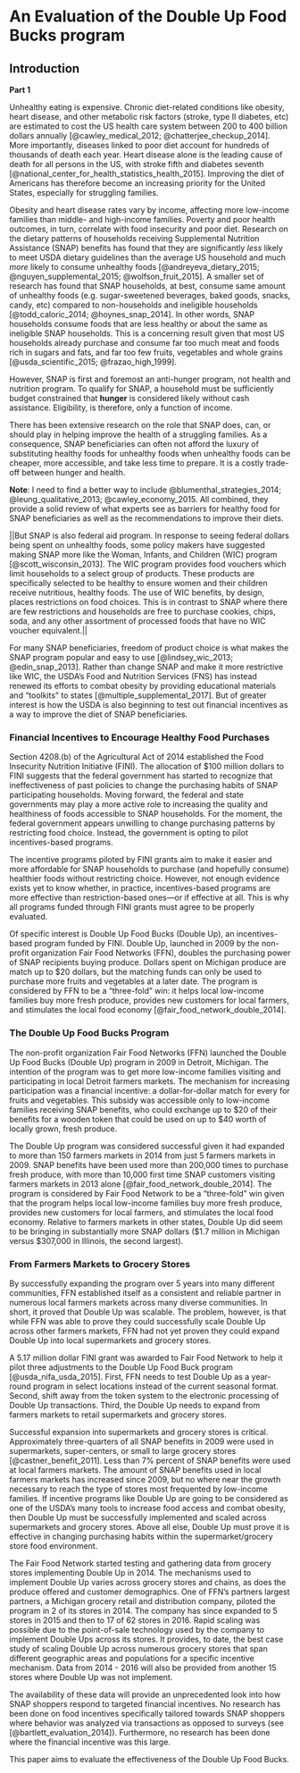 # An Evaluation of the Double Up Food Bucks program {#chapter-1}

## Introduction {#intro-1 -}

**Part 1**

Unhealthy eating is expensive. Chronic diet-related conditions like obesity, heart disease, and other metabolic risk factors (stroke, type II diabetes, etc) are estimated to cost the US health care system between 200 to 400 billion dollars annually [@cawley_medical_2012; @chatterjee_checkup_2014]. More importantly, diseases linked to poor diet account for hundreds of thousands of death each year. Heart disease alone is the leading cause of death for all persons in the US, with stroke fifth and diabetes seventh [@national_center_for_health_statistics_health_2015]. Improving the diet of Americans has therefore become an increasing priority for the United States, especially for struggling families.

Obesity and heart disease rates vary by income, affecting more low-income families than middle- and high-income families. Poverty and poor health outcomes, in turn, correlate with food insecurity and poor diet. Research on the dietary patterns of households receiving Supplemental Nutrition Assistance (SNAP) benefits has found that they are significantly *less* likely to meet USDA dietary guidelines than the average US household and much *more* likely to consume unhealthy foods [@andreyeva_dietary_2015; @nguyen_supplemental_2015; @wolfson_fruit_2015]. A smaller set of research has found that SNAP households, at best, consume same amount of unhealthy foods (e.g. sugar-sweetened beverages, baked goods, snacks, candy, etc) compared to non-households and ineligible households [@todd_caloric_2014; @hoynes_snap_2014]. In other words, SNAP households consume foods that are less healthy or about the same as ineligible SNAP households. This is a concerning result given that most US households already purchase and consume far too much meat and foods rich in sugars and fats, and far too few fruits, vegetables and whole grains [@usda_scientific_2015; @frazao_high_1999].

However, SNAP is first and foremost an anti-hunger program, not health and nutrition program. To qualify for SNAP, a household must be sufficiently budget constrained that **hunger** is considered likely without cash assistance. Eligibility, is therefore, only a function of income.

There has been extensive research on the role that SNAP does, can, or should play in helping improve the health of a struggling families. As a consequence, SNAP beneficiaries can often not afford the luxury of substituting healthy foods for unhealthy foods when unhealthy foods can be cheaper, more accessible, and take less time to prepare. It is a costly trade-off between hunger and health. 

**Note**: I need to find a better way to include @blumenthal_strategies_2014; @leung_qualitative_2013; @cawley_economy_2015. All combined, they provide a solid review of what experts see as barriers for healthy food for SNAP beneficiaries as well as the recommendations to improve their diets.

||But SNAP is also federal aid program. In response to seeing federal dollars being spent on unhealthy foods, some policy makers have suggested making SNAP more like the Woman, Infants, and Children (WIC) program [@scott_wisconsin_2013]. The WIC program provides food vouchers which limit households to a select group of products. These products are specifically selected to be healthy to ensure women and their children receive nutritious, healthy foods. The use of WIC benefits, by design, places restrictions on food choices. This is in contrast to SNAP where there are few restrictions and households are free to purchase cookies, chips, soda, and any other assortment of processed foods that have no WIC voucher equivalent.||

For many SNAP beneficiaries, freedom of product choice is what makes the SNAP program popular and easy to use [@lindsey_wic_2013; @edin_snap_2013]. Rather than change SNAP and make it more restrictive like WIC, the USDA's Food and Nutrition Services (FNS) has instead renewed its efforts to combat obesity by providing educational materials and "toolkits" to states [@multiple_supplemental_2017]. But of greater interest is how the USDA is also beginning to test out financial incentives as a way to improve the diet of SNAP beneficiaries.

### Financial Incentives to Encourage Healthy Food Purchases {-}

Section 4208.(b) of the Agricultural Act of 2014 established the Food Insecurity Nutrition Initiative (FINI). The allocation of $100 million dollars to FINI suggests that the federal government has started to recognize that ineffectiveness of past policies to change the purchasing habits of SNAP participating households. Moving forward, the federal and state governments may play a more active role to increasing the quality and healthiness of foods accessible to SNAP households. For the moment, the federal government appears unwilling to change purchasing patterns by restricting food choice. Instead, the government is opting to pilot incentives-based programs.

The incentive programs piloted by FINI grants aim to make it easier and more affordable for SNAP households to purchase (and hopefully consume) healthier foods without restricting choice.  However, not enough evidence exists yet to know whether, in practice, incentives-based programs are more effective than restriction-based ones---or if effective at all. This is why all programs funded through FINI grants must agree to be properly evaluated. 

Of specific interest is Double Up Food Bucks (Double Up), an incentives-based program funded by FINI. Double Up, launched in 2009 by the non-profit organization Fair Food Networks (FFN), doubles the purchasing power of SNAP recipients buying produce. Dollars spent on Michigan produce are match up to $20 dollars, but the matching funds can only be used to purchase more fruits and vegetables at a later date. The program is considered by FFN to be a "three-fold" win: it helps local low-income families buy more fresh produce, provides new customers for local farmers, and stimulates the local food economy [@fair_food_network_double_2014].


### The Double Up Food Bucks Program {-}

The non-profit organization Fair Food Networks (FFN) launched the Double Up Food Bucks (Double Up) program in 2009 in Detroit, Michigan. The intention of the program was to get more low-income families visiting and participating in local Detroit farmers markets. The mechanism for increasing participation was a financial incentive: a dollar-for-dollar match for every for fruits and vegetables. This subsidy was accessible only to low-income families receiving SNAP benefits, who could exchange up to $20 of their benefits for a wooden token that could be used on up to $40 worth of locally grown, fresh produce. 

The Double Up program was considered successful given it had expanded to more than 150 farmers markets in 2014 from just 5 farmers markets in 2009. SNAP benefits have been used more than 200,000 times to purchase fresh produce, with more than 10,000 first time SNAP customers visiting farmers markets in 2013 alone [@fair_food_network_double_2014]. The program is considered by Fair Food Network to be a "three-fold" win given that the program helps local low-income families buy more fresh produce, provides new customers for local farmers, and stimulates the local food economy. Relative to farmers markets in other states, Double Up did seem to be bringing in substantially more SNAP dollars ($1.7 million in Michigan versus $307,000 in Illinois, the second largest). 

### From Farmers Markets to Grocery Stores {-}

By successfully expanding the program over 5 years into many different communities, FFN established itself as a consistent and reliable partner in numerous local farmers markets across many diverse communities. In short, it proved that Double Up was scalable. The problem, however, is that while FFN was able to prove they could successfully scale Double Up across other farmers markets, FFN had not yet proven they could expand Double Up into local supermarkets and grocery stores.

A 5.17 million dollar FINI grant was awarded to Fair Food Network to help it pilot three adjustments to the Double Up Food Buck program [@usda_nifa_usda_2015]. First, FFN needs to test Double Up as a year-round program in select locations instead of the current seasonal format. Second, shift away from the token system to the electronic processing of Double Up transactions. Third, the Double Up needs to expand from farmers markets to retail supermarkets and grocery stores. 

Successful expansion into supermarkets and grocery stores is critical. Approximately three-quarters of all SNAP benefits in 2009 were used in supermarkets, super-centers, or small to large grocery stores [@castner_benefit_2011]. Less than 7% percent of SNAP benefits were used at local farmers markets. The amount of SNAP benefits used in local farmers markets has increased since 2009, but no where near the growth necessary to reach the type of stores most frequented by low-income families. If incentive programs like Double Up are going to be considered as one of the USDA's many tools to increase food access and combat obesity, then Double Up must be successfully implemented and scaled across supermarkets and grocery stores. Above all else, Double Up must prove it is effective in changing purchasing habits within the supermarket/grocery store food environment.

The Fair Food Network started testing and gathering data from grocery stores implementing Double Up in 2014. The mechanisms used to implement Double Up varies across grocery stores and chains, as does the produce offered and customer demographics. One of FFN's partners largest partners, a Michigan grocery retail and distribution company, piloted the program in 2 of its stores in 2014. The company has since expanded to 5 stores in 2015 and then to 17 of 62 stores in 2016. Rapid scaling was possible due to the point-of-sale technology used by the company to implement Double Ups across its stores. It provides, to date, the best case study of scaling Double Up across numerous grocery stores that span different geographic areas and populations for a specific incentive mechanism. Data from 2014 - 2016 will also be provided from another 15 stores where Double Up was not implement.

The availability of these data will provide an unprecedented look into how SNAP shoppers respond to targeted financial incentives. No research has been done on food incentives specifically tailored towards SNAP shoppers where behavior was analyzed via transactions as opposed to surveys (see [@bartlett_evaluation_2014]). Furthermore, no research has been done where the financial incentive was this large.

This paper aims to evaluate the effectiveness of the Double Up Food Bucks.
